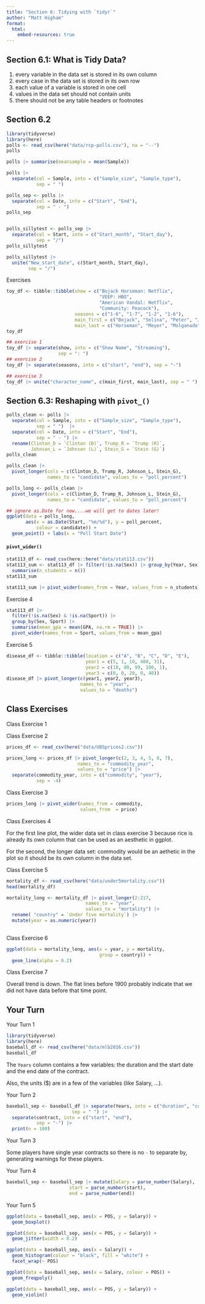```yaml
---
title: "Section 6: Tidying with `tidyr`"
author: "Matt Higham"
format: 
  html:
    embed-resources: true
---
```


## Section 6.1: What is Tidy Data?

1. every variable in the data set is stored in its own column
2. every case in the data set is stored in its own row
3. each value of a variable is stored in one cell
4. values in the data set should not contain units
5. there should not be any table headers or footnotes

## Section 6.2

```r
library(tidyverse)
library(here)
polls <- read_csv(here("data/rcp-polls.csv"), na = "--")
polls

polls |> summarise(meansample = mean(Sample))

polls |>
  separate(col = Sample, into = c("Sample_size", "Sample_type"), 
           sep = " ")

polls_sep <- polls |>
  separate(col = Date, into = c("Start", "End"),
           sep = " - ")
polls_sep


polls_sillytest <- polls_sep |>
  separate(col = Start, into = c("Start_month", "Start_day"), 
           sep = "/")
polls_sillytest

polls_sillytest |>
  unite("New_start_date", c(Start_month, Start_day),
        sep = "/")
```

Exercises

```r
toy_df <- tibble::tibble(show = c("Bojack Horseman: Netflix",
                                  "VEEP: HBO",
                                  "American Vandal: Netflix",
                                  "Community: Peacock"),
                         seasons = c("1-6", "1-7", "1-2", "1-6"),
                         main_first = c("Bojack", "Selina", "Peter", "Jeff"),
                         main_last = c("Horseman", "Meyer", "Molganado", "Winger"))
toy_df

## exercise 1
toy_df |> separate(show, into = c("Show Name", "Streaming"),
                   sep = ": ")
## exercise 2
toy_df |> separate(seasons, into = c("start", "end"), sep = "-")

## exercise 3
toy_df |> unite("character_name", c(main_first, main_last), sep = " ")
```

## Section 6.3: Reshaping with `pivot_()`

```r
polls_clean <- polls |>
  separate(col = Sample, into = c("Sample_size", "Sample_type"), 
           sep = " ")  |>
  separate(col = Date, into = c("Start", "End"),
           sep = " - ") |> 
  rename(Clinton_D = `Clinton (D)`, Trump_R = `Trump (R)`,
         Johnson_L = `Johnson (L)`, Stein_G = `Stein (G)`)
polls_clean

polls_clean |>
  pivot_longer(cols = c(Clinton_D, Trump_R, Johnson_L, Stein_G),
               names_to = "candidate", values_to = "poll_percent") 

polls_long <- polls_clean |>
  pivot_longer(cols = c(Clinton_D, Trump_R, Johnson_L, Stein_G),
               names_to = "candidate", values_to = "poll_percent")

## ignore as.Date for now....we will get to dates later!
ggplot(data = polls_long,
       aes(x = as.Date(Start, "%m/%d"), y = poll_percent,
           colour = candidate)) +
  geom_point() + labs(x = "Poll Start Date")
```

#### `pivot_wider()`

```r
stat113_df <- read_csv(here::here("data/stat113.csv"))
stat113_sum <- stat113_df |> filter(!is.na(Sex)) |> group_by(Year, Sex) |>
  summarise(n_students = n())
stat113_sum

stat113_sum |> pivot_wider(names_from = Year, values_from = n_students)

```

Exercise 4

```r
stat113_df |> 
  filter(!is.na(Sex) & !is.na(Sport)) |>
  group_by(Sex, Sport) |>
  summarise(mean_gpa = mean(GPA, na.rm = TRUE)) |>
  pivot_wider(names_from = Sport, values_from = mean_gpa)
```

Exercise 5

```r
disease_df <- tibble::tibble(location = c("A", "B", "C", "D", "E"),
                             year1 = c(5, 1, 10, 400, 31),
                             year2 = c(10, 80, 99, 100, 1),
                             year3 = c(0, 0, 20, 0, 40))
disease_df |> pivot_longer(c(year1, year2, year3),
                           names_to = "year",
                           values_to = "deaths")
```

## Class Exercises

Class Exercise 1

Class Exercise 2

```r
prices_df <- read_csv(here("data/UBSprices2.csv"))

prices_long <- prices_df |> pivot_longer(c(2, 3, 4, 5, 6, 7),
                          names_to = "commodity_year",
                          values_to = "price") |>
  separate(commodity_year, into = c("commodity", "year"),
           sep = -4)
```

Class Exercise 3

```r
prices_long |> pivot_wider(names_from = commodity,
                           values_from  = price)
```

Class Exercises 4

For the first line plot, the wider data set in class exercise 3 because rice is already its own column that can be used as an aesthetic in ggplot.

For the second, the longer data set: commodity would be an aethetic in the plot so it should be its own column in the data set.

Class Exercise 5

```r
mortality_df <- read_csv(here("data/under5mortality.csv"))
head(mortality_df)

mortality_long <- mortality_df |> pivot_longer(2:217,
                             names_to = "year",
                             values_to = "mortality") |>
  rename( "country" = `Under five mortality`) |>
  mutate(year = as.numeric(year))
  
```

Class Exercise 6

```r
ggplot(data = mortality_long, aes(x = year, y = mortality,
                                  group = country)) +
  geom_line(alpha = 0.2)
```

Class Exercise 7

Overall trend is down. The flat lines before 1900 probably indicate that we did not have data before that time point. 

## Your Turn

Your Turn 1

```r
library(tidyverse)
library(here)
baseball_df <- read_csv(here("data/mlb2016.csv"))
baseball_df
```

The `Years` column contains a few variables: the duration and the start date and the end date of the contract.

Also, the units ($) are in a few of the variables (like Salary, ...).

Your Turn 2

```r
baseball_sep <- baseball_df |> separate(Years, into = c("duration", "contract"),
                        sep = " ") |>
  separate(contract, into = c("start", "end"),
           sep = "-") |>
  print(n = 100)
```

Your Turn 3

Some players have single year contracts so there is no `-` to separate by, generating warnings for these players.

Your Turn 4

```r
baseball_sep <- baseball_sep |> mutate(Salary = parse_number(Salary),
                       start = parse_number(start),
                       end = parse_number(end))
```

Your Turn 5

```r
ggplot(data = baseball_sep, aes(x = POS, y = Salary)) +
  geom_boxplot()

ggplot(data = baseball_sep, aes(x = POS, y = Salary)) +
  geom_jitter(width = 0.2)

ggplot(data = baseball_sep, aes(x = Salary)) +
  geom_histogram(colour = "black", fill = "white") +
  facet_wrap(~ POS)

ggplot(data = baseball_sep, aes(x = Salary, colour = POS)) +
  geom_freqpoly()

ggplot(data = baseball_sep, aes(x = POS, y = Salary)) +
  geom_violin()
```